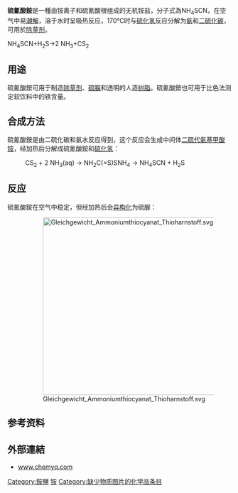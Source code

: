 {{Refimprove|time=2021-12-11T06:01:59+00:00}}
{{chembox
| Verifiedfields = changed
| Watchedfields = changed
| verifiedrevid = 470454630
|   Name = 硫氰酸铵
|   ImageFile = ammonium thiocyanate.png
|   ImageFileL1 = Ammonium-3D-vdW.png
|   ImageSizeL1 = 95px
|   ImageNameL1 = Space-filling model of the ammonium cation
|   ImageFileR1 = Thiocyanate-3D-vdW.png
|   ImageSizeR1 = 130px
|   ImageNameR1 = Space-filling model of the thiocyanate anion
|   IUPACName = 
|   OtherNames = 
| Section1 = {{Chembox Identifiers
|   ChemSpiderID_Ref = {{chemspidercite|changed|chemspider}}
| ChemSpiderID = 14901
| InChI = 1/CHNS.H3N/c2-1-3;/h3H;1H3
| SMILES = [S-]C#N.[NH4+]
| InChIKey = SOIFLUNRINLCBN-UHFFFAOYAF
| StdInChI_Ref = {{stdinchicite|changed|chemspider}}
| StdInChI = 1S/CHNS.H3N/c2-1-3;/h3H;1H3
| StdInChIKey_Ref = {{stdinchicite|changed|chemspider}}
| StdInChIKey = SOIFLUNRINLCBN-UHFFFAOYSA-N
| CASNo_Ref = {{cascite|changed|??}}
| CASNo = 1762-95-4
|   ChEBI_Ref = {{ebicite|correct|EBI}}
| ChEBI = 30465
| PubChem = 15666
|   RTECS = XN6465000
  }}
| Section2 = {{Chembox Properties
|   Formula = NH<sub>4</sub>SCN
|   MolarMass = 76.122
|   Appearance = 无色易[[潮解|潮解]]的晶体
|   Density = 1.3 g/cm<sup>3</sup>（20℃）<ref name="Merck2">{{Merck|101213|Name=|Abruf=2011-01-19}}</ref>
|   Solubility = 160 g/100 mL (20 °C)<ref name="Merck2" />
|   SolubleOther = 溶于液[[氨|氨]]、[[醇|醇类]]、[[丙酮|丙酮]]
|   MeltingPtC = 149
|Melting_notes=<ref name="Merck2" />
|   BoilingPt = 170 °C（分解<ref name="Merck2" />）
|   RefractIndex =
  }}
| Section3 = {{Chembox Structure
|   MolShape = 
|   Coordination = 
|   CrystalStruct = [[单斜晶系|单斜晶系]]
  }}
| Section7 = {{Chembox Hazards
|   ExternalMSDS = [http://hazard.com/msds/mf/baker/baker/files/a6276.htm External MSDS]
|   MainHazards =不可食用，對[[皮膚|皮膚]]和[[呼吸系統|呼吸系統]]造成刺激
|   EUHSref=<ref name="Merck">[http://chemdat.merck.de/documents/sds/emd/deu/de/1012/101212.pdf Sicherheitsdatenblatt (Merck)].</ref>
|   wxxfh={{wxxfh|Xn}}
|   EUIndex =  
|   EUClass =  
|   RPhrases =  {{R20}}, {{R21}}, {{R22}}, {{R37}}, {{R38}}
|   SPhrases =  {{S26}}, {{S36}}
|   NFPA-H = 2
|   NFPA-F = 1
|   NFPA-R = 1
|   NFPA-O =  
|   FlashPt = 
|   LD50 =  
  }}
}}
'''硫氰酸銨'''是一種由铵离子和硫氰酸根组成的无机铵盐，分子式為NH<sub>4</sub>SCN，在空气中易[[潮解|潮解]]，溶于水时呈吸热反应，170℃时与[[硫化氢|硫化氢]]反应分解为[[氨|氨]]和[[二硫化碳|二硫化碳]]，可用於[[除草剂|除草剂]]。

NH<sub>4</sub>SCN+H<sub>2</sub>S->2 NH<sub>3</sub>+CS<sub>2</sub>

== 用途 ==
硫氰酸銨可用于制造[[除草剂|除草剂]]、[[硫脲|硫脲]]和透明的人造[[树脂|树脂]]。硫氰酸銨也可用于比色法测定软饮料中的铁含量。

== 合成方法 ==
硫氰酸銨是由二硫化碳和氨水反应得到，这个反应会生成中间体[[二硫代氨基甲酸铵|二硫代氨基甲酸铵]]，经加热后分解成硫氰酸銨和[[硫化氢|硫化氢]]：
: CS<sub>2</sub> + 2 NH<sub>3</sub>(aq) → NH<sub>2</sub>C(=S)SNH<sub>4</sub> → NH<sub>4</sub>SCN + H<sub>2</sub>S

== 反应 ==
硫氰酸銨在空气中稳定，但经加热后会[[同分异构体|异构化]]为硫脲：
:[[File:Gleichgewicht_Ammoniumthiocyanat_Thioharnstoff.svg|400px]]

==参考资料==
{{reflist}}

==外部連結==
*[http://www.chemyq.com/xz/xz3/22540hhvyu.htm www.chemyq.com] {{Wayback|url=http://www.chemyq.com/xz/xz3/22540hhvyu.htm |date=20080521001429 }}


[[Category:銨鹽|Category:銨鹽]]
[[Category:硫氰酸盐|铵]]
[[Category:缺少物质图片的化学品条目|Category:缺少物质图片的化学品条目]]